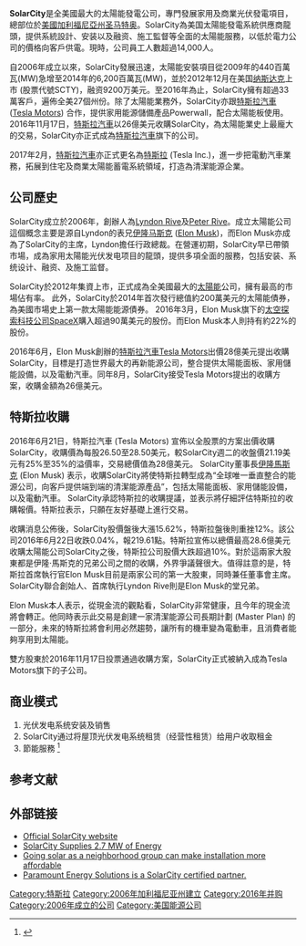{{请求翻译|time=2016-06-27T01:52:58+00:00}}
{{Infobox company
| name = SolarCity
| type = [[上市公司|上市公司]]
| traded_as = {{NASDAQ|SCTY}}
| logo = [[File:SolarCity_wordmark.svg|275px]]
| foundation = 2006年7月4日
| founders = [[伊隆·马斯克|伊隆·马斯克]]<br />[[Lyndon_Rive|Lyndon Rive]]<br />Peter Rive
| location_city = {{USA}}[[加州|加州]][[圣马特奥|圣马特奥]]
| parent = [[特斯拉_(公司)|特斯拉]]
| industry = [[太陽能|太陽能]]
| products = 太陽能板，太陽能屋頂（Solar Roof），儲能設備（Powerwall）
| num_employees = 12,000+（2016年12月）
| revenue = {{increase}}{{USD|399.6 million}}（2015年）
| assets = {{increase}}{{USD|7.29 billion}}（2015年）
| equity = {{increase}}{{USD|1.73 billion}}（2015年）
| key_people = [[Lyndon_Rive|Lyndon Rive]], CEO<br />[[伊隆·马斯克|伊隆·马斯克]], 董事会主席<ref name="solarcity">{{cite web
 | url=http://www.solarcity.com/media-center/elon-musk.aspx
 | title=Management Team at SolarCity
 | publisher=solarcity.com
 | accessdate=2014-03-15
 | archive-date=2014-05-04
 | archive-url=https://web.archive.org/web/20140504142128/http://www.solarcity.com/media-center/elon-musk.aspx
 | dead-url=no
 }}</ref>
| homepage = {{URL|www.solarcity.com}}
}}
'''SolarCity'''是全美國最大的太陽能發電公司，專門發展家用及商業光伏發電項目，總部位於[[美國|美國]][[加利福尼亞州|加利福尼亞州]][[圣马特奥|圣马特奥]]。SolarCity為美国太陽能發電系統供應商龍頭，提供系統設計、安装以及融资、施工監督等全面的太陽能服務，以低於電力公司的價格向客戶供電。現時，公司員工人數超過14,000人。

自2006年成立以來，SolarCity發展迅速，太陽能安裝項目從2009年的440百萬瓦(MW)急增至2014年的6,200百萬瓦(MW)，並於2012年12月在美国[[纳斯达克|纳斯达克]]上市 (股票代號SCTY)，融资9200万美元。至2016年為止，SolarCity擁有超過33萬客戶，遍佈全美27個州份。除了太陽能業務外，SolarCity亦跟[[特斯拉汽車|特斯拉汽車]] ([[Tesla_Motors|Tesla Motors]]) 合作，提供家用能源儲備產品Powerwall，配合太陽能板使用。 2016年11月17日，[[特斯拉汽車|特斯拉汽車]]以26億美元收購SolarCity，為太陽能業史上最龐大的交易，SolarCity亦正式成為[[特斯拉汽車|特斯拉汽車]]旗下的公司。

2017年2月，[[特斯拉汽車|特斯拉汽車]]亦正式更名為[[特斯拉|特斯拉]] (Tesla Inc.)，進一步把電動汽車業務，拓展到住宅及商業太陽能蓄電系統領域，打造為清潔能源企業。

== 公司歷史 ==
{{Multiple image
| direction = vertical
| align     = right
| width     = 220
| image1    = 393 Vintage Park Drive, Foster City.JPG
| image2    = Pair of 2009 SolarCity Dodge Sprinters.JPG
| caption1  = SolarCity總部，位於加州福斯特城
| caption2  = SolarCity車輛，負責安裝及運送太陽能板
}}

SolarCity成立於2006年，創辦人為[[Lyndon_Rive|Lyndon Rive]]及[[Peter_Rive|Peter Rive]]。成立太陽能公司這個概念主要是源自Lyndon的表兄[[伊隆·马斯克|伊隆马斯克]] ([[Elon_Musk|Elon Musk]])，而Elon Musk亦成為了SolarCity的主席，Lyndon擔任行政總裁。在營運初期，SolarCity早已帶領市場，成為家用太陽能光伏发电项目的龍頭，提供多項全面的服務，包括安装、系统设计、融资、及施工监督。

SolarCity於2012年集資上市，正式成為全美國最大的[[太陽能|太陽能]]公司，擁有最高的市場佔有率。
此外，SolarCity於2014年首次發行總值約200萬美元的太陽能債券，為美國市場史上第一款太陽能能源債券。 2016年3月，Elon Musk旗下的[[太空探索科技公司|太空探索科技公司]][[SpaceX|SpaceX]]購入超過90萬美元的股份。而Elon Musk本人則持有約22%的股份。

2016年6月，Elon Musk創辦的[[特斯拉汽車|特斯拉汽車]][[Tesla_Motors|Tesla Motors]]出價28億美元提出收購SolarCity，目標是打造世界最大的再新能源公司，整合提供太陽能面板、家用儲能設備，以及電動汽車。同年8月，SolarCity接受Tesla Motors提出的收購方案，收購金額為26億美元。

== 特斯拉收購 ==

2016年6月21日，特斯拉汽車 (Tesla Motors) 宣佈以全股票的方案出價收購SolarCity，收購價為每股26.50至28.50美元，較SolarCity週二的收盤價21.19美元有25%至35%的溢價率，交易總價值為28億美元。 SolarCity董事長[[伊隆·馬斯克|伊隆馬斯克]] (Elon Musk) 表示，收購SolarCity將使特斯拉轉型成為“全球唯一垂直整合的能源公司，向客戶提供端到端的清潔能源產品”，包括太陽能面板、家用儲能設備，以及電動汽車。 SolarCity承認特斯拉的收購提議，並表示將仔細評估特斯拉的收購報價。特斯拉表示，只願在友好基礎上進行交易。

收購消息公佈後，SolarCity股價盤後大漲15.62%，特斯拉盤後則重挫12%。該公司2016年6月22日收跌0.04%，報219.61點。特斯拉宣佈以總價最高28.6億美元收購太陽能公司SolarCity之後，特斯拉公司股價大跌超過10%。對於這兩家大股東都是伊隆·馬斯克的兄弟公司之間的收購，外界爭議聲很大。值得註意的是，特斯拉首席執行官Elon Musk目前是兩家公司的第一大股東，同時兼任董事會主席。 SolarCity聯合創始人、首席執行Lyndon Rive則是Elon Musk的堂兄弟。

Elon Musk本人表示，從現金流的觀點看，SolarCity非常健康，且今年的現金流將會轉正。他同時表示此交易是創建一家清潔能源公司長期計劃 (Master Plan) 的一部分，未來的特斯拉將會利用必然趨勢，讓所有的機車變為電動車，且消費者能夠享用到太陽能。

雙方股東於2016年11月17日投票通過收購方案，SolarCity正式被納入成為Tesla Motors旗下的子公司。

== 商业模式 ==
# 光伏发电系统安装及销售
# SolarCity通过将屋顶光伏发电系统租赁（经营性租赁）给用户收取租金
# 節能服務 <ref>{{Cite web|url=http://news.imeigu.com/a/1353035225283.html|title=Solarcity系列二:商業模式分析_SolarCity（SCTY） _i美股|accessdate=2016-06-26|last=i美股|work=news.imeigu.com|archive-url=https://web.archive.org/web/20160716213701/http://news.imeigu.com/a/1353035225283.html|archive-date=2016-07-16|dead-url=yes}}</ref>

== 参考文献 ==
{{reflist}}

== 外部链接 ==
{{Commons category}}
{{external media
|image1=[http://galleries.buffalonews.com/default.aspx?id=6813#/26 38 photos of factory construction]
}}
* [https://web.archive.org/web/20180402031500/http://www.solarcity.com/ Official SolarCity website]
* [https://web.archive.org/web/20170908072122/http://www.renewableenergyworld.com/articles/2008/03/solarcity-supplies-2-7-mw-of-energy-51852.html SolarCity Supplies 2.7 MW of Energy]
* [http://www.sfgate.com/cgi-bin/article.cgi?f=/c/a/2007/01/06/HOGVMNCB361.DTL&hw=solarcity&sn=001&sc=1000 Going solar as a neighborhood group can make installation more affordable]{{Wayback|url=http://www.sfgate.com/cgi-bin/article.cgi?f=%2Fc%2Fa%2F2007%2F01%2F06%2FHOGVMNCB361.DTL&hw=solarcity&sn=001&sc=1000 |date=20081211155559 }}
* [http://www.paramountenergysolutions.com/ Paramount Energy Solutions is a SolarCity certified partner.]{{Wayback|url=http://www.paramountenergysolutions.com/ |date=20170526145459 }}

{{Tesla Motors}}
{{Elon Musk}}

{{DEFAULTSORT:Solarcity}}
[[Category:特斯拉|Category:特斯拉]]
[[Category:2006年加利福尼亚州建立|Category:2006年加利福尼亚州建立]]
[[Category:2016年并购|Category:2016年并购]]
[[Category:2006年成立的公司|Category:2006年成立的公司]]
[[Category:美国能源公司|Category:美国能源公司]]